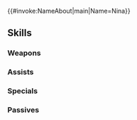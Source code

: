 {{#invoke:NameAbout|main|Name=Nina}}{{HeroPage Tabs}}
{{Hero Infobox
|Name=Nina
|Title=Eye Spy
|GrowthModifier=Gen 2
|WeaponType=Colorless Bow
|Origin=Fire Emblem Fates
|Gender=Female
|MoveType=Infantry
|actorJP=辻あゆみ
|actorEN=Liv Strander
|artist=みく郎
|resplendentArtist=神澤葉
|additionDate=September 14, 2018
|releaseDate=September 14, 2018
|poolDate=October 10, 2018
|randomStartTime=2018-10-14T07:00:00Z
|poolRarities=5
|TagID=エポニーヌ
|InternalID=289
|cv1=11
|cv2=6902200
|description=Niles's daughter. Calm and intelligent but prone to intense bouts of daydreaming. Appears in Fire Emblem Fates.
|Properties=specRate_202108,resplendent,ljosalfheimr
|resplendentStartTime=2023-07-10T07:00:00Z
|resplendentEndTime=2023-07-25T06:59:59Z
}}
{{Stats Page
|Lv1HP=16|Lv1ATK=8|Lv1SPD=11|Lv1DEF=3|Lv1RES=7
|GRHP=45|GRATK=55|GRSPD=60|GRDEF=30|GRRES=55
}}
==Skills==
===Weapons===
{{Weapons Table
|weapon1=Iron Bow
|weapon1Default=1
|weapon1Unlock=1
|weapon2=Steel Bow
|weapon2Default=3
|weapon2Unlock=2
|weapon3=Shining Bow
|weapon3Default=4
|weapon3Unlock=3
|weapon4=Shining Bow+
|weapon4Default=5
|weapon4Unlock=5
|weapon5=Spy-Song Bow
|weapon5Default=
|weapon5Unlock=5
}}
===Assists===
{{Assists Table
|assist1=Draw Back
|assist1Default=4
|assist1Unlock=3
}}
===Specials===
{{Specials Table
|special1=New Moon
|special1Default=4
|special1Unlock=3
|special2=Moonbow
|special2Unlock=4
}}
===Passives===
{{Passives Table
|passiveB1=Spd/Res Link 1
|passiveB2=Spd/Res Link 2
|passiveB3=Spd/Res Link 3
|passiveB1Unlock=3
|passiveB2Unlock=4
|passiveB3Unlock=5
|passiveC1=Bow Valor 1
|passiveC2=Bow Valor 2
|passiveC3=Bow Valor 3
|passiveC1Unlock=1
|passiveC2Unlock=2
|passiveC3Unlock=4
}}
{{Heroes Navbox}}